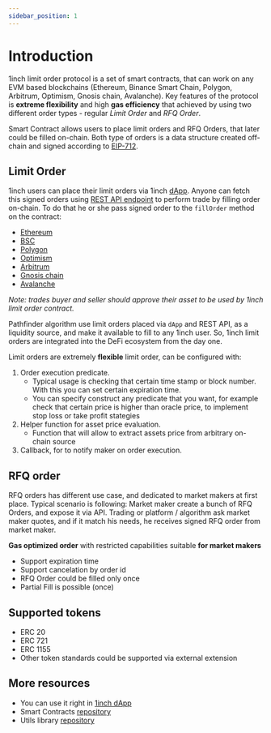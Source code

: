 ```yaml
---
sidebar_position: 1
---
```


# Introduction

1inch limit order protocol is a set of smart contracts, that can work on any EVM based blockchains
(Ethereum, Binance Smart Chain, Polygon, Arbitrum, Optimism, Gnosis chain, Avalanche). Key features of the protocol is **extreme flexibility** and high **gas efficiency** that achieved by using two different order types - regular _Limit Order_ and _RFQ Order_.

Smart Contract allows users to place limit orders and RFQ Orders, that later could be filled on-chain.
Both type of orders is a data structure created off-chain and signed according to [EIP-712](https://eips.ethereum.org/EIPS/eip-712).

## Limit Order

1inch users can place their limit orders via 1inch [dApp](https://app.1inch.io/#/1/limit-order/WETH/DAI).
Anyone can fetch this signed orders using [REST API endpoint](./api) to perform trade by filling order on-chain.
To do that he or she pass signed order to the `fillOrder` method on the contract:
 - [Ethereum](https://etherscan.io/address/0x119c71d3bbac22029622cbaec24854d3d32d2828)
 - [BSC](https://bscscan.com/address/0x1e38eff998df9d3669e32f4ff400031385bf6362)
 - [Polygon](https://polygonscan.com/address/0x94bc2a1c732bcad7343b25af48385fe76e08734f)
 - [Optimism](https://polygonscan.com/address/0x11431a89893025d2a48dca4eddc396f8c8117187)
 - [Arbitrum](https://polygonscan.com/address/0x7f069df72b7a39bce9806e3afaf579e54d8cf2b9)
 - [Gnosis chain](https://blockscout.com/xdai/mainnet/address/0x54431918cEC22932fCF97E54769F4E00f646690F/transactions)
 - [Avalanche](https://snowtrace.io/address/0x0f85a912448279111694f4ba4f85dc641c54b594)

_Note: trades buyer and seller should approve their asset to be used by 1inch limit order contract._

Pathfinder algorithm use limit orders placed via `dApp` and REST API, as a liquidity source, and make it available to fill to any 1inch user.
So, 1inch limit orders are integrated into the DeFi ecosystem from the day one.

Limit orders are extremely **flexible** limit order, can be configured with:

1. Order execution predicate.
    - Typical usage is checking that certain time stamp or block number. With this you can set certain expiration time.
    - You can specify construct any predicate that you want, for example check that certain price is higher than oracle price, to implement stop loss or take profit stategies
2. Helper function for asset price evaluation.
    - Function that will allow to extract assets price from arbitrary on-chain source
3. Callback, for to notify maker on order execution.

## RFQ order

RFQ orders has different use case, and dedicated to market makers at first place. Typical scenario is following:
Market maker create a bunch of RFQ Orders, and expose it via API.
Trading or platform / algorithm ask market maker quotes, and if it match his needs, he receives signed RFQ order from market maker.

**Gas optimized order** with restricted capabilities suitable **for market makers**

-   Support expiration time
-   Support cancelation by order id
-   RFQ Order could be filled only once
-   Partial Fill is possible (once)

## Supported tokens
- ERC 20
- ERC 721
- ERC 1155
- Other token standards could be supported via external extension

## More resources

-   You can use it right in [1inch dApp](https://app.1inch.io/#/1/limit-order/WETH/DAI)
-   Smart Contracts [repository](https://github.com/1inch/limit-order-protocol/)
-   Utils library [repository](https://github.com/1inch/limit-order-protocol-utils/)
